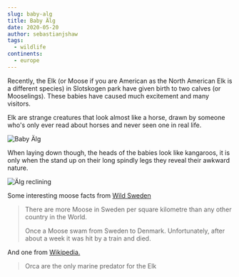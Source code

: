 ```yaml
---
slug: baby-alg
title: Baby Älg
date: 2020-05-20
author: sebastianjshaw
tags:
  - wildlife
continents:
  - europe
---
```

Recently, the Elk (or Moose if you are American as the North American Elk is a different species) in Slotskogen park have given birth to two calves (or Mooselings). These babies have caused much excitement and many visitors.

Elk are strange creatures that look almost like a horse, drawn by someone who's only ever read about horses and never seen one in real life.

![Baby Älg](https://static.fabrik.io/10ul/b185b2da79b68317.jpg?auto=format&lossless=1&w=2880&h=5120&fit=max&s=61f462cf08a0784364c96e42542f74e8 "Baby Älg")

When laying down though, the heads of the babies look like kangaroos, it is only when the stand up on their long spindly legs they reveal their awkward nature.

![ Älg reclining](https://static.fabrik.io/10ul/3015038cffb4c35b.jpg?auto=format&lossless=1&w=2880&h=5120&fit=max&s=bbdfcda2b9588455c5c444407f5c96b7 " Älg reclining")

Some interesting moose facts from [Wild Sweden](https://www.wildsweden.com/about/facts-about-moose)

> There are more Moose in Sweden per square kilometre than any other country in the World.
>
> Once a Moose swam from Sweden to Denmark. Unfortunately, after about a week it was hit by a train and died.

And one from [Wikipedia.](https://en.wikipedia.org/wiki/Moose)

> Orca are the only marine predator for the Elk
